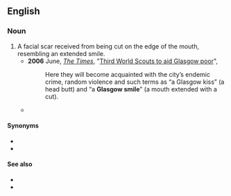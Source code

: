==English==

===Noun===
{{en-noun|head=[[Glasgow]] [[smile]]}}

# A facial scar received from being cut on the edge of the mouth, resembling an extended smile.
#* '''2006''' June, ''[[w:The Times|The Times]]'', "[http://www.timesonline.co.uk/tol/news/uk/article679113.ece Third World Scouts to aid Glasgow poor]",
#*: Here they will become acquainted with the city’s endemic crime, random violence and such terms as “a Glasgow kiss” (a head butt) and “a '''Glasgow smile'''” (a mouth extended with a cut).
#* {{quote-book|2007|Harland Miller|International Lonely Guy|url=http://books.google.com/books?id=3YVQAAAAMAAJ|page=118
|passage=To promote the bid they had this slogan, 'Glasgow Smiles Better', which, when you consider what a '''Glasgow smile''' is, is a pretty negative association to make.}}

====Synonyms====
* {{l|en|Chelsea grin}}
* {{l|en|Chelsea smile}}

====See also====
* {{pedialite}}
* {{l|en|Glasgow kiss}}